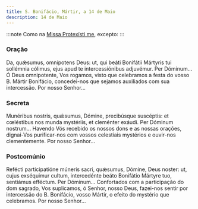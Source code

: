 ```yaml
---
title: S. Bonifácio, Mártir, a 14 de Maio
description: 14 de Maio
---
```


:::note
Como na [Missa Protexísti me](/missal/comum/9martir), excepto:
:::

### Oração

<div class="side-by-side not-content">
  <span>
    Da, quǽsumus, omnípotens Deus: ut, qui beáti Bonifátii Mártyris tui
    sollémnia cólimus, ejus apud te intercessiónibus adjuvémur. Per Dóminum...
  </span>
  <span>
    Ó Deus omnipotente, Vos rogamos, visto que celebramos a festa do vosso B.
    Mártir Bonifácio, concedei-nos que sejamos auxiliados com sua intercessão.
    Por nosso Senhor...
  </span>
</div>

### Secreta

<div class="side-by-side not-content">
  <span>
    Munéribus nostris, quǽsumus, Dómine, precibúsque suscéptis: et cœléstibus
    nos munda mystériis, et cleménter exáudi. Per Dóminum nostrum...
  </span>
  <span>
    Havendo Vós recebido os nossos dons e as nossas orações, dignai-Vos
    purificar-nos com vossos celestiais mystérios e ouvir-nos clementemente. Por
    nosso Senhor...
  </span>
</div>

### Postcomúnio

<div class="side-by-side not-content">
  <span>
    Refécti participatióne múneris sacri, quǽsumus, Dómine, Deus noster: ut,
    cujus exséquimur cultum, intercedénte beáto Bonifátio Mártyre tuo, sentiámus
    efféctum. Per Dóminum...
  </span>
  <span>
    Confortados com a participação do dom sagrado, Vos suplicamos, ó Senhor,
    nosso Deus, fazei-nos sentir por intercessão do B. Bonifácio, vosso Mártir,
    o efeito do mystério que celebramos. Por nosso Senhor...
  </span>
</div>
